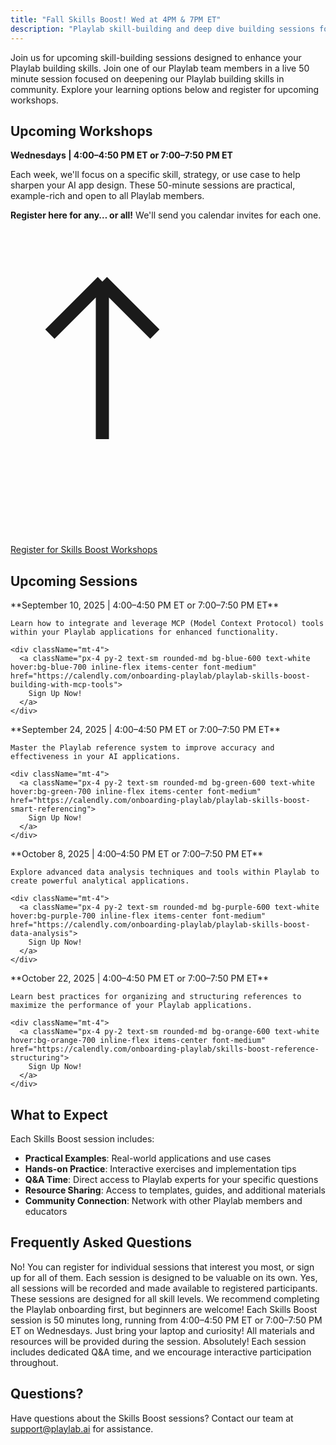 ```yaml
---
title: "Fall Skills Boost! Wed at 4PM & 7PM ET"
description: "Playlab skill-building and deep dive building sessions for Playlabbers"
---
```


Join us for upcoming skill-building sessions designed to enhance your Playlab building skills. Join one of our Playlab team members in a live 50 minute session focused on deepening our Playlab building skills in community. Explore your learning options below and register for upcoming workshops.


## <Icon icon="users-rectangle" size="24" className="inline-block align-text-bottom" /> Upcoming Workshops

**Wednesdays | 4:00–4:50 PM ET or 7:00–7:50 PM ET**

Each week, we'll focus on a specific skill, strategy, or use case to help sharpen your AI app design. These 50-minute sessions are practical, example-rich and open to all Playlab members.

**Register here for any… or all!** We'll send you calendar invites for each one.

<div className="text-center">
  <a className="px-2 py-1.5 text-sm rounded-md bg-amber-400 text-black hover:bg-amber-300 inline-flex items-center font-bold" href="https://www.notion.so/playlabai/253a9d3778c58037b1e5d63bb8f8e31c?v=256a9d3778c580049211000c2616cfd7&source=copy_link">
    <svg className="w-4 h-4 mr-1.5" viewBox="0 0 24 24" fill="none" xmlns="http://www.w3.org/2000/svg">
      <path d="M7 16V4m0 0L3 8m4-4l4 4" stroke="currentColor" strokeWidth="2" strokeLinecap="round" strokeLinejoin="round"/>
    </svg>
    Register for Skills Boost Workshops
  </a>
</div>

## <Icon icon="calendar" size="24" className="inline-block align-text-bottom" /> Upcoming Sessions

<CardGroup cols={1}>
  <Card title="Building With MCP Tools in Playlab" icon="1" className="bg-blue-50">
    **September 10, 2025 | 4:00–4:50 PM ET or 7:00–7:50 PM ET**
    
    Learn how to integrate and leverage MCP (Model Context Protocol) tools within your Playlab applications for enhanced functionality.
    
    <div className="mt-4">
      <a className="px-4 py-2 text-sm rounded-md bg-blue-600 text-white hover:bg-blue-700 inline-flex items-center font-medium" href="https://calendly.com/onboarding-playlab/playlab-skills-boost-building-with-mcp-tools">
        Sign Up Now!
      </a>
    </div>
  </Card>
  
  <Card title="Smart Referencing" icon="2" className="bg-green-50">
    **September 24, 2025 | 4:00–4:50 PM ET or 7:00–7:50 PM ET**
    
    Master the Playlab reference system to improve accuracy and effectiveness in your AI applications.
    
    <div className="mt-4">
      <a className="px-4 py-2 text-sm rounded-md bg-green-600 text-white hover:bg-green-700 inline-flex items-center font-medium" href="https://calendly.com/onboarding-playlab/playlab-skills-boost-smart-referencing">
        Sign Up Now!
      </a>
    </div>
  </Card>
  
  <Card title="Data Analysis" icon="3" className="bg-purple-50">
    **October 8, 2025 | 4:00–4:50 PM ET or 7:00–7:50 PM ET**
    
    Explore advanced data analysis techniques and tools within Playlab to create powerful analytical applications.
    
    <div className="mt-4">
      <a className="px-4 py-2 text-sm rounded-md bg-purple-600 text-white hover:bg-purple-700 inline-flex items-center font-medium" href="https://calendly.com/onboarding-playlab/playlab-skills-boost-data-analysis">
        Sign Up Now!
      </a>
    </div>
  </Card>
  
  <Card title="Reference Structuring" icon="4" className="bg-orange-50">
    **October 22, 2025 | 4:00–4:50 PM ET or 7:00–7:50 PM ET**
    
    Learn best practices for organizing and structuring references to maximize the performance of your Playlab applications.
    
    <div className="mt-4">
      <a className="px-4 py-2 text-sm rounded-md bg-orange-600 text-white hover:bg-orange-700 inline-flex items-center font-medium" href="https://calendly.com/onboarding-playlab/skills-boost-reference-structuring">
        Sign Up Now!
      </a>
    </div>
  </Card>
</CardGroup>

## <Icon icon="lightbulb" size="24" className="inline-block align-text-bottom" /> What to Expect

Each Skills Boost session includes:

- **Practical Examples**: Real-world applications and use cases
- **Hands-on Practice**: Interactive exercises and implementation tips
- **Q&A Time**: Direct access to Playlab experts for your specific questions
- **Resource Sharing**: Access to templates, guides, and additional materials
- **Community Connection**: Network with other Playlab members and educators

## <Icon icon="question-circle" size="24" className="inline-block align-text-bottom" /> Frequently Asked Questions

<AccordionGroup>
  <Accordion title="Do I need to attend all sessions?">
    No! You can register for individual sessions that interest you most, or sign up for all of them. Each session is designed to be valuable on its own.
  </Accordion>
  
  <Accordion title="Will sessions be recorded?">
    Yes, all sessions will be recorded and made available to registered participants.
  </Accordion>
  
  <Accordion title="Do I need prior experience with AI?">
    These sessions are designed for all skill levels. We recommend completing the Playlab onboarding first, but beginners are welcome!
  </Accordion>
  
  <Accordion title="How long is each session?">
    Each Skills Boost session is 50 minutes long, running from 4:00–4:50 PM ET or 7:00–7:50 PM ET on Wednesdays.
  </Accordion>
  
  <Accordion title="What materials do I need?">
    Just bring your laptop and curiosity! All materials and resources will be provided during the session.
  </Accordion>
  
  <Accordion title="Can I ask questions during the session?">
    Absolutely! Each session includes dedicated Q&A time, and we encourage interactive participation throughout.
  </Accordion>
</AccordionGroup>

## <Icon icon="envelope" size="24" className="inline-block align-text-bottom" /> Questions?

Have questions about the Skills Boost sessions? Contact our team at [support@playlab.ai](mailto:support@playlab.ai) for assistance.